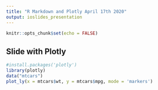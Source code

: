 ```yaml
---
title: "R Markdown and Plotly April 17th 2020"
output: ioslides_presentation
---
```


```r
knitr::opts_chunk$set(echo = FALSE)
```


## Slide with Plotly
```r
#install.packages('plotly')
library(plotly)
data("mtcars")
plot_ly(x = mtcars$wt, y = mtcars$mpg, mode = 'markers')

```





